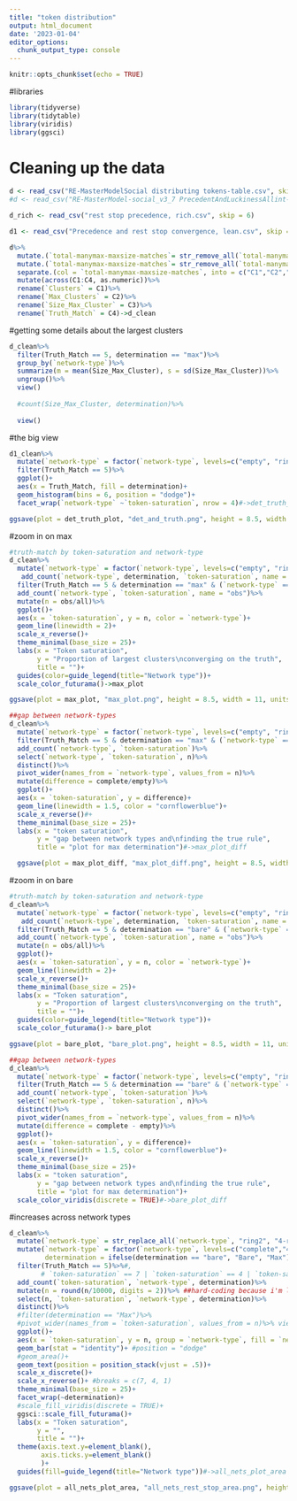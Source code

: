 ---
title: "token distribution"
output: html_document
date: '2023-01-04'
editor_options: 
  chunk_output_type: console
---

```{r setup, include=FALSE}
knitr::opts_chunk$set(echo = TRUE)
```


#libraries
```{r}
library(tidyverse)
library(tidytable)
library(viridis)
library(ggsci)
```

# Cleaning up the data
```{r}
d <- read_csv("RE-MasterModelSocial distributing tokens-table.csv", skip = 6)
#d <- read_csv("RE-MasterModel-social_v3_7 PrecedentAndLuckinessAllint-table.csv", skip = 6)

d_rich <- read_csv("rest stop precedence, rich.csv", skip = 6)

d1 <- read_csv("Precedence and rest stop convergence, lean.csv", skip = 6)

d%>%
  mutate.(`total-manymax-maxsize-matches`= str_remove_all(`total-manymax-maxsize-matches`, "\\["))%>%
  mutate.(`total-manymax-maxsize-matches`= str_remove_all(`total-manymax-maxsize-matches`, "\\]"))%>%
  separate.(col = `total-manymax-maxsize-matches`, into = c("C1","C2","C3","C4"))%>%
  mutate(across(C1:C4, as.numeric))%>%
  rename(`Clusters` = C1)%>%
  rename(`Max_Clusters` = C2)%>%
  rename(`Size_Max_Cluster` = C3)%>%
  rename(`Truth_Match` = C4)->d_clean

```

#getting some details about the largest clusters

```{r}
d_clean%>%
  filter(Truth_Match == 5, determination == "max")%>%
  group_by(`network-type`)%>%
  summarize(m = mean(Size_Max_Cluster), s = sd(Size_Max_Cluster))%>%
  ungroup()%>%
  view()
  
  #count(Size_Max_Cluster, determination)%>%
  
  view()
```


#the big view
```{r}
d1_clean%>%
  mutate(`network-type` = factor(`network-type`, levels=c("empty", "ring", "ring2", "complete")))%>%
  filter(Truth_Match == 5)%>%
  ggplot()+
  aes(x = Truth_Match, fill = determination)+
  geom_histogram(bins = 6, position = "dodge")+
  facet_wrap(`network-type` ~`token-saturation`, nrow = 4)#->det_truth_plot

ggsave(plot = det_truth_plot, "det_and_truth.png", height = 8.5, width = 11, units = "in", path = "C:\\Users\\lassiter\\OneDrive - Gonzaga University\\Documents\\GitHub\\ReflectiveEquilibrium\\Plots", dpi=300, bg = "white", limitsize = FALSE )


```

#zoom in on max
```{r}
#truth-match by token-saturation and network-type
d_clean%>%
  mutate(`network-type` = factor(`network-type`, levels=c("empty", "ring", "ring2", "complete")))%>%
   add_count(`network-type`, determination, `token-saturation`, name = "all")%>%
  filter(Truth_Match == 5 & determination == "max" & (`network-type` == "empty" | `network-type` == "complete"))%>%
  add_count(`network-type`, `token-saturation`, name = "obs")%>%
  mutate(n = obs/all)%>%
  ggplot()+
  aes(x = `token-saturation`, y = n, color = `network-type`)+
  geom_line(linewidth = 2)+
  scale_x_reverse()+
  theme_minimal(base_size = 25)+
  labs(x = "Token saturation",
       y = "Proportion of largest clusters\nconverging on the truth",
       title = "")+
  guides(color=guide_legend(title="Network type"))+
  scale_color_futurama()->max_plot

ggsave(plot = max_plot, "max_plot.png", height = 8.5, width = 11, units = "in", path = "C:\\Users\\lassiter\\OneDrive - Gonzaga University\\Documents\\GitHub\\ReflectiveEquilibrium\\Plots", dpi=300, bg = "white", limitsize = FALSE )

##gap between network-types
d_clean%>%
  mutate(`network-type` = factor(`network-type`, levels=c("empty", "ring", "ring2", "complete")))%>%
  filter(Truth_Match == 5 & determination == "max" & (`network-type` == "empty" | `network-type` == "complete"))%>%
  add_count(`network-type`, `token-saturation`)%>%
  select(`network-type`, `token-saturation`, n)%>%
  distinct()%>%
  pivot_wider(names_from = `network-type`, values_from = n)%>%
  mutate(difference = complete/empty)%>%
  ggplot()+
  aes(x = `token-saturation`, y = difference)+
  geom_line(linewidth = 1.5, color = "cornflowerblue")+
  scale_x_reverse()#+
  theme_minimal(base_size = 25)+
  labs(x = "token saturation",
       y = "gap between network types and\nfinding the true rule",
       title = "plot for max determination")#->max_plot_diff

  ggsave(plot = max_plot_diff, "max_plot_diff.png", height = 8.5, width = 11, units = "in", path = "C:\\Users\\lassiter\\OneDrive - Gonzaga University\\Documents\\GitHub\\ReflectiveEquilibrium\\Plots", dpi=300, bg = "white", limitsize = FALSE)

```

#zoom in on bare
```{r}
#truth-match by token-saturation and network-type
d_clean%>%
  mutate(`network-type` = factor(`network-type`, levels=c("empty", "ring", "ring2", "complete")))%>%
   add_count(`network-type`, determination, `token-saturation`, name = "all")%>%
  filter(Truth_Match == 5 & determination == "bare" & (`network-type` == "empty" | `network-type` == "complete"))%>%
  add_count(`network-type`, `token-saturation`, name = "obs")%>%
  mutate(n = obs/all)%>%
  ggplot()+
  aes(x = `token-saturation`, y = n, color = `network-type`)+
  geom_line(linewidth = 2)+
  scale_x_reverse()+
  theme_minimal(base_size = 25)+
  labs(x = "Token saturation",
       y = "Proportion of largest clusters\nconverging on the truth",
       title = "")+
  guides(color=guide_legend(title="Network type"))+
  scale_color_futurama()-> bare_plot

ggsave(plot = bare_plot, "bare_plot.png", height = 8.5, width = 11, units = "in", path = "C:\\Users\\lassiter\\OneDrive - Gonzaga University\\Documents\\GitHub\\ReflectiveEquilibrium\\Plots", dpi=300, bg = "white", limitsize = FALSE)

##gap between network-types
d_clean%>%
  mutate(`network-type` = factor(`network-type`, levels=c("empty", "ring", "ring2", "complete")))%>%
  filter(Truth_Match == 5 & determination == "bare" & (`network-type` == "empty" | `network-type` == "complete"))%>%
  add_count(`network-type`, `token-saturation`)%>%
  select(`network-type`, `token-saturation`, n)%>%
  distinct()%>%
  pivot_wider(names_from = `network-type`, values_from = n)%>%
  mutate(difference = complete - empty)%>%
  ggplot()+
  aes(x = `token-saturation`, y = difference)+
  geom_line(linewidth = 1.5, color = "cornflowerblue")+
  scale_x_reverse()+
  theme_minimal(base_size = 25)+
  labs(x = "token saturation",
       y = "gap between network types and\nfinding the true rule",
       title = "plot for max determination")+
  scale_color_viridis(discrete = TRUE)#->bare_plot_diff

```

#increases across network types
```{r}

d_clean%>%
  mutate(`network-type` = str_replace_all(`network-type`, "ring2", "4-regular"))%>%
  mutate(`network-type` = factor(`network-type`, levels=c("complete","4-regular", "ring", "empty")),
         determination = ifelse(determination == "bare", "Bare", "Max"))%>% ##factors are reversed for barplot
  filter(Truth_Match == 5)%>%#,
        # `token-saturation` == 7 | `token-saturation` == 4 | `token-saturation` == 1)%>%
  add_count(`token-saturation`, `network-type`, determination)%>%
  mutate(n = round(n/10000, digits = 2))%>% ##hard-coding because i'm lazy
  select(n, `token-saturation`, `network-type`, determination)%>%
  distinct()%>%
  #filter(determination == "Max")%>%
  #pivot_wider(names_from = `token-saturation`, values_from = n)%>% view()
  ggplot()+
  aes(x = `token-saturation`, y = n, group = `network-type`, fill = `network-type`, label = n)+
  geom_bar(stat = "identity")+ #position = "dodge"
  #geom_area()+
  geom_text(position = position_stack(vjust = .5))+
  scale_x_discrete()+
  scale_x_reverse()+ #breaks = c(7, 4, 1)
  theme_minimal(base_size = 25)+
  facet_wrap(~determination)+
  #scale_fill_viridis(discrete = TRUE)+
  ggsci::scale_fill_futurama()+
  labs(x = "Token saturation",
       y = "",
       title = "")+
  theme(axis.text.y=element_blank(),
        axis.ticks.y=element_blank() 
        )+
  guides(fill=guide_legend(title="Network type"))#->all_nets_plot_area

ggsave(plot = all_nets_plot_area, "all_nets_rest_stop_area.png", height = 8.5, width = 11, units = "in", path = "C:\\Users\\lassiter\\OneDrive - Gonzaga University\\Documents\\GitHub\\ReflectiveEquilibrium\\Plots", dpi=300, bg = "white", limitsize = FALSE)

```

